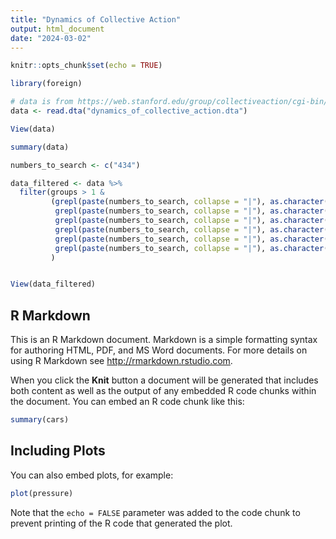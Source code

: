 ```yaml
---
title: "Dynamics of Collective Action"
output: html_document
date: "2024-03-02"
---
```


```r
knitr::opts_chunk$set(echo = TRUE)

library(foreign)

# data is from https://web.stanford.edu/group/collectiveaction/cgi-bin/drupal/
data <- read.dta("dynamics_of_collective_action.dta")

View(data)

summary(data)

numbers_to_search <- c("434")

data_filtered <- data %>%
  filter(groups > 1 &
         (grepl(paste(numbers_to_search, collapse = "|"), as.character(igrp1c1)) |
          grepl(paste(numbers_to_search, collapse = "|"), as.character(igrp1c2)) |
          grepl(paste(numbers_to_search, collapse = "|"), as.character(igrp2c1)) |
          grepl(paste(numbers_to_search, collapse = "|"), as.character(igrp2c2)) |
          grepl(paste(numbers_to_search, collapse = "|"), as.character(igrp3c1)) |
          grepl(paste(numbers_to_search, collapse = "|"), as.character(igrp3c2)))
         )


View(data_filtered)
```

## R Markdown

This is an R Markdown document. Markdown is a simple formatting syntax for authoring HTML, PDF, and MS Word documents. For more details on using R Markdown see <http://rmarkdown.rstudio.com>.

When you click the **Knit** button a document will be generated that includes both content as well as the output of any embedded R code chunks within the document. You can embed an R code chunk like this:

```r
summary(cars)
```

## Including Plots

You can also embed plots, for example:

```r
plot(pressure)
```

Note that the `echo = FALSE` parameter was added to the code chunk to prevent printing of the R code that generated the plot.

